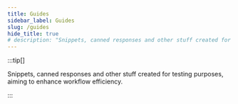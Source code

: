 ```yaml
---
title: Guides
sidebar_label: Guides
slug: /guides
hide_title: true
# description: "Snippets, canned responses and other stuff created for testing purposes, aiming to enhance workflow efficiency."
---
```




:::tip[]

Snippets, canned responses and other stuff created for testing purposes, aiming to enhance workflow efficiency.

:::